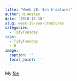 ```yaml
---
title: 'Week 38: Sea Creatures'
author: M.Amalan
date: '2018-12-18'
slug: week-38-sea-creatures
categories:
  - TidyTuesday
tags:
  - TidyTuesday
  - R
image:
  caption: ''
  focal_point: ''
---
```


My [file](/html/Seaslides.html)